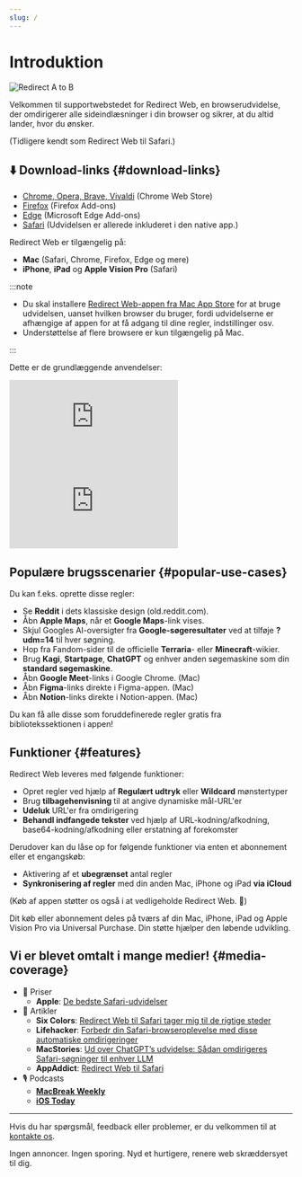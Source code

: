 ```yaml
---
slug: /
---
```



# Introduktion

<div style={{display: "flex", flexDirection: "column", alignItems: "flex-start", marginBottom: "25px"}}>
  <img src="./img/redirect-a-to-b.png" style={{display: "block", minWidth: "360px", maxWidth: "500px", width: "100%", height: "auto", marginBottom: "25px"}} alt="Redirect A to B" />
  <ExtensionStoreLinks />
</div>

Velkommen til supportwebstedet for Redirect Web, en browserudvidelse, der omdirigerer alle sideindlæsninger i din browser og sikrer, at du altid lander, hvor du ønsker.

(Tidligere kendt som Redirect Web til Safari.)

## ⬇️ Download-links {#download-links}

- [Chrome, Opera, Brave, Vivaldi](https://chromewebstore.google.com/detail/ffglckbhfbfmdkefdmjbhpnffkcmlhdh) (Chrome Web Store)
- [Firefox](https://addons.mozilla.org/firefox/addon/redirect-web/) (Firefox Add-ons)
- [Edge](https://microsoftedge.microsoft.com/addons/detail/hmfkakfdccgdpgemaicfgngnmflefpga) (Microsoft Edge Add-ons)
- [Safari](https://apps.apple.com/app/id1571283503) (Udvidelsen er allerede inkluderet i den native app.)

Redirect Web er tilgængelig på:

- **Mac** (Safari, Chrome, Firefox, Edge og mere)
- **iPhone**, **iPad** og **Apple Vision Pro** (Safari)

:::note

- Du skal installere [Redirect Web-appen fra Mac App Store](https://apps.apple.com/app/id1571283503) for at bruge udvidelsen, uanset hvilken browser du bruger, fordi udvidelserne er afhængige af appen for at få adgang til dine regler, indstillinger osv.
- Understøttelse af flere browsere er kun tilgængelig på Mac.

:::

Dette er de grundlæggende anvendelser:

<iframe style={{width:"100%", aspectRatio:"9/16", height:"auto", maxHeight:"60vh", maxWidth:"35vh"}} src="https://www.youtube.com/embed/NaQ5X-v-qJU" title="iOS Demo Video (YouTube)" frameborder="0" allow="accelerometer; autoplay; clipboard-write; encrypted-media; gyroscope; picture-in-picture; web-share" allowfullscreen></iframe>

<iframe style={{width:"100%", aspectRatio:"17/9", height:"auto", maxHeight:"100vh"}} src="https://www.youtube.com/embed/5eU89Gu73SQ" title="macOS Demo Video (YouTube)" frameborder="0" allow="accelerometer; autoplay; clipboard-write; encrypted-media; gyroscope; picture-in-picture; web-share" allowfullscreen></iframe>

## Populære brugsscenarier {#popular-use-cases}

Du kan f.eks. oprette disse regler:

- Se **Reddit** i dets klassiske design (old.reddit.com).
- Åbn **Apple Maps**, når et **Google Maps**-link vises.
- Skjul Googles AI-oversigter fra **Google-søgeresultater** ved at tilføje **?udm=14** til hver søgning.
- Hop fra Fandom-sider til de officielle **Terraria**- eller **Minecraft**-wikier.
- Brug **Kagi**, **Startpage**, **ChatGPT** og enhver anden søgemaskine som din **standard søgemaskine**.
- Åbn **Google Meet**-links i Google Chrome. (Mac)
- Åbn **Figma**-links direkte i Figma-appen. (Mac)
- Åbn **Notion**-links direkte i Notion-appen. (Mac)

Du kan få alle disse som foruddefinerede regler gratis fra bibliotekssektionen i appen!

## Funktioner {#features}

Redirect Web leveres med følgende funktioner:

- Opret regler ved hjælp af **Regulært udtryk** eller **Wildcard** mønstertyper
- Brug **tilbagehenvisning** til at angive dynamiske mål-URL'er
- **Udeluk** URL'er fra omdirigering
- **Behandl indfangede tekster** ved hjælp af URL-kodning/afkodning, base64-kodning/afkodning eller erstatning af forekomster

Derudover kan du låse op for følgende funktioner via enten et abonnement eller et engangskøb:

- Aktivering af et **ubegrænset** antal regler
- **Synkronisering af regler** med din anden Mac, iPhone og iPad **via iCloud**

(Køb af appen støtter os også i at vedligeholde Redirect Web. 🙏)

Dit køb eller abonnement deles på tværs af din Mac, iPhone, iPad og Apple Vision Pro via Universal Purchase. Din støtte hjælper den løbende udvikling.


## Vi er blevet omtalt i mange medier! {#media-coverage}

* 🏅 Priser
    * **Apple**: [De bedste Safari-udvidelser](https://apps.apple.com/us/story/id1377753262)
* 📰 Artikler
    * **Six Colors**: [Redirect Web til Safari tager mig til de rigtige steder](https://sixcolors.com/post/2022/11/redirect-web-for-safari-takes-me-to-the-right-places/)
    * **Lifehacker**: [Forbedr din Safari-browseroplevelse med disse automatiske omdirigeringer](https://lifehacker.com/improve-your-safari-browsing-experience-with-these-auto-1849812013)
    * **MacStories**: [Ud over ChatGPT’s udvidelse: Sådan omdirigeres Safari-søgninger til enhver LLM](https://www.macstories.net/tutorials/beyond-chatgpts-extension-how-to-redirect-safari-searches-to-any-llm/)
    * **AppAddict**: [Redirect Web til Safari](https://appaddict.app/post/redirect-web-for-safari)
* 🎙️ Podcasts
    * [**MacBreak Weekly**](https://youtu.be/I251K3L2s88?t=7427)
    * [**iOS Today**](https://youtu.be/cWkwH84b6M4?t=636)

---

Hvis du har spørgsmål, feedback eller problemer, er du velkommen til at [kontakte os](contact-us).

Ingen annoncer. Ingen sporing. Nyd et hurtigere, renere web skræddersyet til dig.